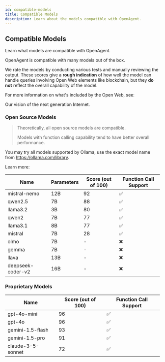 ```yaml
---
id: compatible-models
title: Compatible Models
description: Learn about the models compatible with OpenAgent.
---
```


## Compatible Models

Learn what models are compatible with OpenAgent.

OpenAgent is compatible with many models out of the box.

We rate the models by conducting various tests and manually reviewing the output. These scores give a **rough indication** of how well the model can handle queries involving Open Web elements like blockchain, but they **do not** reflect the overall capability of the model.

For more information on what's included by the Open Web, see:

<LinkCard id="open-web" />

Our vision of the next generation Internet.

### Open Source Models

> Theoretically, all open source models are compatible.
>
> Models with function calling capability tend to have better overall performance.

You may try all models supported by Ollama, use the exact model name from https://ollama.com/library.

Learn more:

<LinkCard id="ollama" />

| Name | Parameters | Score (out of 100) | Function Call Support |
|------|------------|-------------------|---------------------|
| mistral-nemo | 12B | 92 | ✅ |
| qwen2.5 | 7B | 88 | ✅ |
| llama3.2 | 3B | 80 | ✅ |
| qwen2 | 7B | 77 | ✅ |
| llama3.1 | 8B | 77 | ✅ |
| mistral | 7B | 28 | ✅ |
| olmo | 7B | - | ❌ |
| gemma | 7B | - | ❌ |
| llava | 13B | - | ❌ |
| deepseek-coder-v2 | 16B | - | ❌ |

### Proprietary Models

| Name | Score (out of 100) | Function Call Support |
|------|-------------------|---------------------|
| gpt-4o-mini | 96 | ✅ |
| gpt-4o | 96 | ✅ |
| gemini-1.5-flash | 93 | ✅ |
| gemini-1.5-pro | 91 | ✅ |
| claude-3-5-sonnet | 72 | ✅ | 